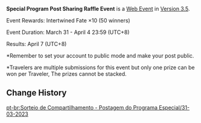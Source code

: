 {{Event
|name              = Special Program Post Sharing Raffle Event 2023-03-31
|image             = Special Program Post Sharing Raffle Event 2023-03-31.png
|type              = Web
|group             = Submission
|time_known        = yes
|time_start        = 2023-03-31 12:00:00
|time_start_offset = GMT+8
|time_end          = 2023-04-04 23:59:59
|time_end_offset   = GMT+8
|link              = https://twitter.com/GenshinImpact/status/1641742136046505986
}}
{{Description|Follow this account and retweet this post with the hashtag #GenshinSpecialProgram and #GenshinImpact.<br>We will randomly select 50 participants and gift them each Intertwined Fate ×10.}}
'''Special Program Post Sharing Raffle Event''' is a [[Web Event]] in [[Version 3.5]].

Event Rewards: Intertwined Fate ×10 (50 winners)

Event Duration: March 31 - April 4 23:59 (UTC+8)

Results: April 7 (UTC+8)

<nowiki>*</nowiki>Remember to set your account to public mode and make your post public.

<nowiki>*</nowiki>Travelers are multiple submissions for this event but only one prize can be won per Traveler, The prizes cannot be stacked.

==Change History==
{{Change History|3.5}}

[[pt-br:Sorteio de Compartilhamento - Postagem do Programa Especial/31-03-2023]]